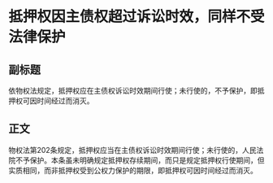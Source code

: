 # 抵押权因主债权超过诉讼时效，同样不受法律保护
## 副标题
依物权法规定，抵押权应在主债权诉讼时效期间行使；未行使的，不予保护，即抵押权可因时间经过而消灭。
## 正文
物权法第202条规定，抵押权应当在主债权诉讼时效期间行使；未行使的，人民法院不予保护。本条虽未明确规定抵押权存续期间，而只是规定抵押权行使期间，但实质相同，而非抵押权受到公权力保护的期限，即抵押权可因时间经过而消灭。